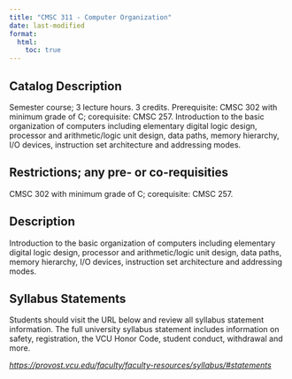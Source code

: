 ```yaml
---
title: "CMSC 311 - Computer Organization"
date: last-modified
format:
  html:
    toc: true
---
```


## Catalog Description

Semester course; 3 lecture hours. 3 credits. Prerequisite: CMSC 302 with minimum grade of C; corequisite: CMSC 257. Introduction to the basic organization of computers including elementary digital logic design, processor and arithmetic/logic unit design, data paths, memory hierarchy, I/O devices, instruction set architecture and addressing modes.


## Restrictions; any pre- or co-requisities
 
CMSC 302 with minimum grade of C; corequisite: CMSC 257.

## Description

Introduction to the basic organization of computers including elementary digital logic design, processor and arithmetic/logic unit design, data paths, memory hierarchy, I/O devices, instruction set architecture and addressing modes.

## Syllabus Statements

Students should visit the URL below and review all syllabus statement information. The full university syllabus statement includes information on safety, registration, the VCU Honor Code, student conduct, withdrawal and more.

*<https://provost.vcu.edu/faculty/faculty-resources/syllabus/#statements>*


